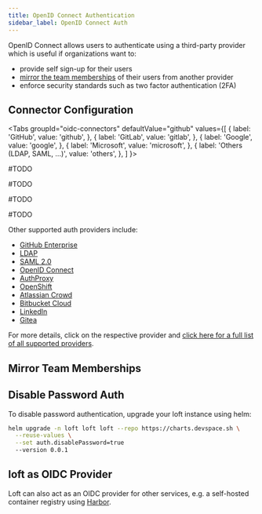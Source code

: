 ```yaml
---
title: OpenID Connect Authentication
sidebar_label: OpenID Connect Auth
---
```



OpenID Connect allows users to authenticate using a third-party provider which is useful if organizations want to:
- provide self sign-up for their users
- [mirror the team memberships](#mirror-team-memberships) of their users from another provider
- enforce security standards such as two factor authentication (2FA)

## Connector Configuration

<Tabs
  groupId="oidc-connectors"
  defaultValue="github"
  values={[
    { label: 'GitHub', value: 'github', },
    { label: 'GitLab', value: 'gitlab', },
    { label: 'Google', value: 'google', },
    { label: 'Microsoft', value: 'microsoft', },
    { label: 'Others (LDAP, SAML, ...)', value: 'others', },
  ]
}>
<TabItem value="github">

#TODO

</TabItem>
<TabItem value="gitlab">

#TODO

</TabItem>
<TabItem value="google">

#TODO

</TabItem>
<TabItem value="microsoft">

#TODO

</TabItem>
<TabItem value="others">

Other supported auth providers include:
- [GitHub Enterprise](https://github.com/dexidp/dex/blob/master/Documentation/connectors/github.md#github-enterprise)
- [LDAP](https://github.com/dexidp/dex/blob/master/Documentation/connectors/ldap.md)
- [SAML 2.0](https://github.com/dexidp/dex/blob/master/Documentation/connectors/saml.md)
- [OpenID Connect](https://github.com/dexidp/dex/blob/master/Documentation/connectors/oidc.md)
- [AuthProxy](https://github.com/dexidp/dex/blob/master/Documentation/connectors/authproxy.md)
- [OpenShift](https://github.com/dexidp/dex/blob/master/Documentation/connectors/openshift.md)
- [Atlassian Crowd](https://github.com/dexidp/dex/blob/master/Documentation/connectors/atlassian-crowd.md)
- [Bitbucket Cloud](https://github.com/dexidp/dex/blob/master/Documentation/connectors/bitbucketcloud.md)
- [LinkedIn](https://github.com/dexidp/dex/blob/master/Documentation/connectors/linkedin.md)
- [Gitea](https://github.com/dexidp/dex/blob/master/Documentation/connectors/gitea.md)

For more details, click on the respective provider and [click here for a full list of all supported providers](https://github.com/dexidp/dex#connectors).

</TabItem>
</Tabs>


## Mirror Team Memberships

<DynamicMembershipFragment/>


## Disable Password Auth
To disable password authentication, upgrade your loft instance using helm:
```bash
helm upgrade -n loft loft loft --repo https://charts.devspace.sh \
  --reuse-values \
  --set auth.disablePassword=true
  --version 0.0.1
```

## loft as OIDC Provider
Loft can also act as an OIDC provider for other services, e.g. a self-hosted container registry using [Harbor](https://goharbor.io/docs/2.0.0/administration/configure-authentication/oidc-auth/).
